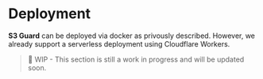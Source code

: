 # Deployment

**S3 Guard** can be deployed via docker as privously described. However,
we already support a serverless deployment using Cloudflare Workers.

> 🚧 WIP - This section is still a work in progress and will be updated soon.
